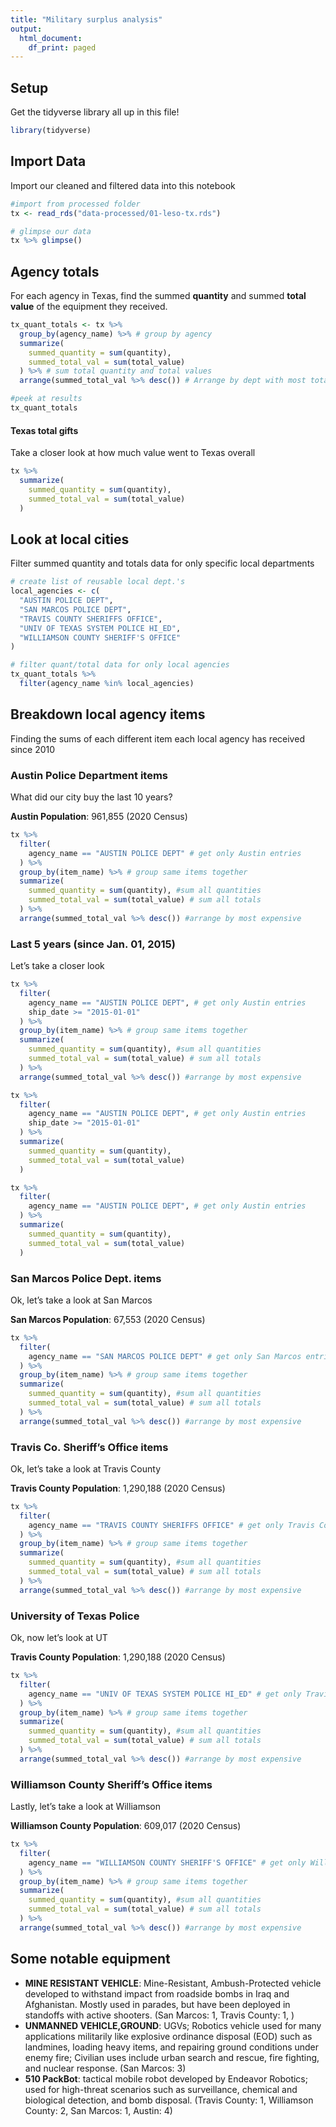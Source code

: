 ```yaml
---
title: "Military surplus analysis"
output:
  html_document:
    df_print: paged
---
```


## Setup

Get the tidyverse library all up in this file!

```r
library(tidyverse)
```

## Import Data

Import our cleaned and filtered data into this notebook

```r
#import from processed folder
tx <- read_rds("data-processed/01-leso-tx.rds")

# glimpse our data
tx %>% glimpse()
```

## Agency totals

For each agency in Texas, find the summed **quantity** and summed **total value** of the equipment they received.

```r
tx_quant_totals <- tx %>% 
  group_by(agency_name) %>% # group by agency
  summarize(
    summed_quantity = sum(quantity),
    summed_total_val = sum(total_value)
  ) %>% # sum total quantity and total values
  arrange(summed_total_val %>% desc()) # Arrange by dept with most total val

#peek at results
tx_quant_totals
```

#### Texas total gifts

Take a closer look at how much value went to Texas overall

```r
tx %>% 
  summarize(
    summed_quantity = sum(quantity),
    summed_total_val = sum(total_value)
  ) 
```


## Look at local cities

Filter summed quantity and totals data for only specific local departments

```r
# create list of reusable local dept.'s
local_agencies <- c(
  "AUSTIN POLICE DEPT",
  "SAN MARCOS POLICE DEPT",
  "TRAVIS COUNTY SHERIFFS OFFICE",
  "UNIV OF TEXAS SYSTEM POLICE HI_ED",
  "WILLIAMSON COUNTY SHERIFF'S OFFICE"
)

# filter quant/total data for only local agencies
tx_quant_totals %>% 
  filter(agency_name %in% local_agencies)
```
## Breakdown local agency items

Finding the sums of each different item each local agency has received since 2010

### Austin Police Department items

What did our city buy the last 10 years?

**Austin Population**: 961,855 (2020 Census)


```r
tx %>% 
  filter(
    agency_name == "AUSTIN POLICE DEPT" # get only Austin entries
  ) %>% 
  group_by(item_name) %>% # group same items together
  summarize(
    summed_quantity = sum(quantity), #sum all quantities
    summed_total_val = sum(total_value) # sum all totals
  ) %>% 
  arrange(summed_total_val %>% desc()) #arrange by most expensive
```

### Last 5 years (since Jan. 01, 2015)

Let's take a closer look

```r
tx %>% 
  filter(
    agency_name == "AUSTIN POLICE DEPT", # get only Austin entries
    ship_date >= "2015-01-01"
  ) %>% 
  group_by(item_name) %>% # group same items together
  summarize(
    summed_quantity = sum(quantity), #sum all quantities
    summed_total_val = sum(total_value) # sum all totals
  ) %>% 
  arrange(summed_total_val %>% desc()) #arrange by most expensive
```
```r
tx %>% 
  filter(
    agency_name == "AUSTIN POLICE DEPT", # get only Austin entries
    ship_date >= "2015-01-01"
  ) %>% 
  summarize(
    summed_quantity = sum(quantity),
    summed_total_val = sum(total_value)
  ) 
```

```r
tx %>% 
  filter(
    agency_name == "AUSTIN POLICE DEPT", # get only Austin entries
  ) %>% 
  summarize(
    summed_quantity = sum(quantity),
    summed_total_val = sum(total_value)
  ) 
```


### San Marcos Police Dept. items

Ok, let's take a look at San Marcos

**San Marcos Population**: 67,553 (2020 Census)

```r
tx %>% 
  filter(
    agency_name == "SAN MARCOS POLICE DEPT" # get only San Marcos entries
  ) %>% 
  group_by(item_name) %>% # group same items together
  summarize(
    summed_quantity = sum(quantity), #sum all quantities
    summed_total_val = sum(total_value) # sum all totals
  ) %>% 
  arrange(summed_total_val %>% desc()) #arrange by most expensive
```

### Travis Co. Sheriff's Office items

Ok, let's take a look at Travis County

**Travis County Population**: 1,290,188 (2020 Census)

```r
tx %>% 
  filter(
    agency_name == "TRAVIS COUNTY SHERIFFS OFFICE" # get only Travis Co. Sheriff entries
  ) %>% 
  group_by(item_name) %>% # group same items together
  summarize(
    summed_quantity = sum(quantity), #sum all quantities
    summed_total_val = sum(total_value) # sum all totals
  ) %>% 
  arrange(summed_total_val %>% desc()) #arrange by most expensive
```

### University of Texas Police

Ok, now let's look at UT

**Travis County Population**: 1,290,188 (2020 Census)

```r
tx %>% 
  filter(
    agency_name == "UNIV OF TEXAS SYSTEM POLICE HI_ED" # get only Travis Co. Sheriff entries
  ) %>% 
  group_by(item_name) %>% # group same items together
  summarize(
    summed_quantity = sum(quantity), #sum all quantities
    summed_total_val = sum(total_value) # sum all totals
  ) %>% 
  arrange(summed_total_val %>% desc()) #arrange by most expensive
```

### Williamson County Sheriff's Office items

Lastly, let's take a look at Williamson

**Williamson County Population**: 609,017 (2020 Census)

```r
tx %>% 
  filter(
    agency_name == "WILLIAMSON COUNTY SHERIFF'S OFFICE" # get only Williamson Co. Sheriff entries
  ) %>% 
  group_by(item_name) %>% # group same items together
  summarize(
    summed_quantity = sum(quantity), #sum all quantities
    summed_total_val = sum(total_value) # sum all totals
  ) %>% 
  arrange(summed_total_val %>% desc()) #arrange by most expensive
```
## Some notable equipment

- **MINE RESISTANT VEHICLE**: Mine-Resistant, Ambush-Protected vehicle developed to withstand impact from roadside bombs in Iraq and Afghanistan. Mostly used in parades, but have been deployed in standoffs with active shooters. (San Marcos: 1, Travis County: 1, )
- **UNMANNED VEHICLE,GROUND**: UGVs; Robotics vehicle used for many applications militarily like explosive ordinance disposal (EOD) such as landmines, loading heavy items, and repairing ground conditions under enemy fire; Civilian uses include urban search and rescue, fire fighting, and nuclear response. (San Marcos: 3)
- **510 PackBot**:  tactical mobile robot developed by Endeavor Robotics; used for high-threat scenarios such as surveillance, chemical and biological detection, and bomb disposal. (Travis County: 1, Williamson County: 2, San Marcos: 1, Austin: 4)
